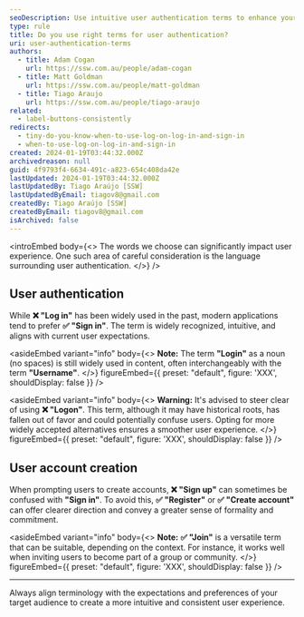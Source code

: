 ```yaml
---
seoDescription: Use intuitive user authentication terms to enhance your application's user experience with sign-in and registration options.
type: rule
title: Do you use right terms for user authentication?
uri: user-authentication-terms
authors:
  - title: Adam Cogan
    url: https://ssw.com.au/people/adam-cogan
  - title: Matt Goldman
    url: https://ssw.com.au/people/matt-goldman
  - title: Tiago Araujo
    url: https://ssw.com.au/people/tiago-araujo
related:
  - label-buttons-consistently
redirects:
  - tiny-do-you-know-when-to-use-log-on-log-in-and-sign-in
  - when-to-use-log-on-log-in-and-sign-in
created: 2024-01-19T03:44:32.000Z
archivedreason: null
guid: 4f9793f4-6634-491c-a823-654c408da42e
lastUpdated: 2024-01-19T03:44:32.000Z
lastUpdatedBy: Tiago Araújo [SSW]
lastUpdatedByEmail: tiagov8@gmail.com
createdBy: Tiago Araújo [SSW]
createdByEmail: tiagov8@gmail.com
isArchived: false
---
```


<introEmbed
  body={<>
The words we choose can significantly impact user experience. One such area of careful consideration is the language surrounding user authentication.
  </>}
/>
## User authentication

While **❌ "Log in"** has been widely used in the past, modern applications tend to prefer **✅ "Sign in"**. The term is widely recognized, intuitive, and aligns with current user expectations.

<asideEmbed
  variant="info"
  body={<>
    **Note:** The term **"Login"** as a noun (no spaces) is still widely used in content, often interchangeably with the term **"Username"**.
  </>}
  figureEmbed={{
    preset: "default",
    figure: 'XXX',
    shouldDisplay: false
  }}
/>

<asideEmbed
  variant="info"
  body={<>
    **Warning:** It's advised to steer clear of using **❌ "Logon"**. This term, although it may have historical roots, has fallen out of favor and could potentially confuse users. Opting for more widely accepted alternatives ensures a smoother user experience.
  </>}
  figureEmbed={{
    preset: "default",
    figure: 'XXX',
    shouldDisplay: false
  }}
/>

## User account creation

When prompting users to create accounts, **❌ "Sign up"** can sometimes be confused with **"Sign in"**. To avoid this, **✅ "Register"** or **✅ "Create account"** can offer clearer direction and convey a greater sense of formality and commitment.

<asideEmbed
  variant="info"
  body={<>
    **Note:** **✅ "Join"** is a versatile term that can be suitable, depending on the context. For instance, it works well when inviting users to become part of a group or community.
  </>}
  figureEmbed={{
    preset: "default",
    figure: 'XXX',
    shouldDisplay: false
  }}
/>

---

Always align terminology with the expectations and preferences of your target audience to create a more intuitive and consistent user experience.
